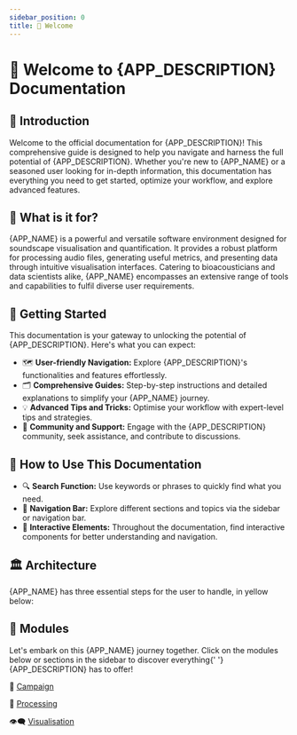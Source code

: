```yaml
---
sidebar_position: 0
title: 🚀 Welcome
---
```



<Title>🚀 Welcome</Title>

# 🚀 Welcome to {APP_DESCRIPTION} Documentation

## 👋 Introduction

<Fragment>
  Welcome to the official documentation for {APP_DESCRIPTION}! This
  comprehensive guide is designed to help you navigate and harness the full
  potential of
  {APP_DESCRIPTION}. Whether you're new to <AppIcon /> {APP_NAME} or a seasoned user
  looking for in-depth information, this documentation has everything you need to
  get started, optimize your workflow, and explore advanced features.
</Fragment>

## 🤔 What is it for?

<UserFlowImage />

<Fragment>
  <AppIcon /> {APP_NAME} is a powerful and versatile software environment
  designed for soundscape visualisation and quantification. It provides a robust
  platform for processing audio files, generating useful metrics, and presenting
  data through intuitive visualisation interfaces. Catering to bioacousticians
  and data scientists alike, <AppIcon /> {APP_NAME} encompasses an extensive
  range of tools and capabilities to fulfil diverse user requirements.
</Fragment>

## 🏃 Getting Started

<Fragment>
  This documentation is your gateway to unlocking the potential of
  {APP_DESCRIPTION}. Here's what you can expect:
</Fragment>

- 🗺️ **User-friendly Navigation:** Explore {APP_DESCRIPTION}'s functionalities and
  features effortlessly.
- 🗂️ **Comprehensive Guides:** Step-by-step instructions and detailed explanations
  to simplify your <AppIcon /> {APP_NAME} journey.
- 💡 **Advanced Tips and Tricks:** Optimise your workflow with expert-level tips
  and strategies.
- 🤝 **Community and Support:** Engage with the {APP_DESCRIPTION} community, seek
  assistance, and contribute to discussions.

## 📖 How to Use This Documentation

- 🔍 **Search Function:** Use keywords or phrases to quickly find what you
  need.
- 🚪 **Navigation Bar:** Explore different sections and topics via the sidebar
  or navigation bar.
- 🔵 **Interactive Elements:** Throughout the documentation, find interactive
  components for better understanding and navigation.

## 🏛️ Architecture

<Fragment>

<AppIcon/> {APP_NAME} has three essential steps for the user to handle, in yellow below:
</Fragment>

<ArchitectureImage13 />

## 🧩 Modules

<Fragment>
  Let's embark on this <AppIcon /> {APP_NAME} journey together. Click on the
  modules below or sections in the sidebar to discover everything{' '}
  {APP_DESCRIPTION} has to offer!
</Fragment>

📣 [Campaign](./campaign/)

🧮 [Processing](./processing/)

👁️‍🗨️ [Visualisation](./visualisation/)
